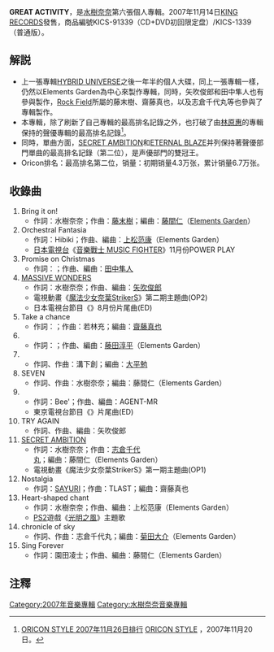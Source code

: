 {{Infobox Album |
| Name        = GREAT ACTIVITY
| Type        = [[專輯|專輯]]
| Artist      = [[水樹奈奈|水樹奈奈]]
| Cover       = KICS-91339.jpg
| Released    = 2007年11月14日
| Recorded    = 
| Genre       = [[J-POP|J-POP]]
| Length      = 64分74秒
| Label       = [[KING_RECORDS|KING RECORDS]]
| Producer    = [[三嶋章夫|三嶋章夫]]
| Reviews     = 
| Last album  = [[THE_MUSEUM|THE MUSEUM]]<br />（2007年）
| This album  = '''GREAT ACTIVITY'''<br />（2007年）
| Next album  = [[ULTIMATE_DIAMOND|ULTIMATE DIAMOND]]<br />（2009年）
}}
{{japanese|japanese=グレート・アクティヴィティ|kana=くれとあくていういてい|romaji=}}

'''GREAT ACTIVITY'''，是[[水樹奈奈|水樹奈奈]]第六張個人專輯。2007年11月14日[[KING_RECORDS|KING RECORDS]]發售，商品編號KICS-91339（CD+DVD初回限定盘）/KICS-1339（普通版）。

== 解説 ==
* 上一張專輯[[HYBRID_UNIVERSE|HYBRID UNIVERSE]]之後一年半的個人大碟，同上一張專輯一樣，仍然以Elements Garden為中心來製作專輯，同時，矢吹俊郎和田中隼人也有參與製作，[[Rock_Field|Rock Field]]所屬的藤末樹、齋藤真也，以及志倉千代丸等也參與了專輯製作。
* 本專輯，除了刷新了自己專輯的最高排名記錄之外，也打破了由[[林原惠|林原惠]]的專輯保持的聲優專輯的最高排名記錄<ref>[http://www.oricon.co.jp/news/rankmusic/49810/full/ ORICON STYLE 2007年11月26日排行] {{Wayback|url=http://www.oricon.co.jp/news/rankmusic/49810/full/ |date=20121226150527 }}[http://www.oricon.co.jp/ ORICON STYLE] {{WebCite|url=https://www.webcitation.org/5nDthApe6?url=http://www.oricon.co.jp/ |date=20100201183111 |dateformat=iso }}，2007年11月20日。</ref>。
* 同時，單曲方面，[[SECRET_AMBITION|SECRET AMBITION]]和[[ETERNAL_BLAZE|ETERNAL BLAZE]]并列保持著聲優部門單曲的最高排名記錄（第二位），是声優部門的雙冠王。
* Oricon排名：最高排名第二位，销量：初期销量4.3万张，累计销量6.7万张。

== 收錄曲 ==
# Bring it on!
#* 作詞：水樹奈奈；作曲：[[藤末樹|藤末樹]]；編曲：[[藤間仁|藤間仁]]（[[Elements_Garden|Elements Garden]]）
# Orchestral Fantasia
#* 作詞：Hibiki；作曲、編曲：[[上松范康|上松范康]]（Elements Garden）
#* [[日本電視台|日本電視台]]《[[音樂戰士_MUSIC_FIGHTER|音樂戰士 MUSIC FIGHTER]]》11月份POWER PLAY
# Promise on Christmas
#* 作詞：{{lang|ja|ヒワタリスツカ}}；作曲、編曲：[[田中隼人|田中隼人]]
# [[MASSIVE_WONDERS|MASSIVE WONDERS]]
#* 作詞：水樹奈奈；作曲、編曲：[[矢吹俊郎|矢吹俊郎]]
#* 電視動畫《[[魔法少女奈葉StrikerS|魔法少女奈葉StrikerS]]》第二期主題曲(OP2) 
#* 日本電視台節目《{{lang|ja|[[汐留☆イベント部|汐留☆イベント部]]}}》8月份片尾曲(ED)
# Take a chance
#* 作詞：{{lang|ja|[[西村ちさと|西村ちさと]]}}；作曲：若林充；編曲：[[齋藤真也|齋藤真也]]
# {{lang|ja|ファーストカレンダー}}
#* 作詞：{{lang|ja|[[ゆうまお|ゆうまお]]}}；作曲、編曲：[[藤田淳平|藤田淳平]]（Elements Garden）
# {{lang|ja|ラストシーン}}
#* 作詞、作曲：溝下創；編曲：[[大平勉|大平勉]]
# SEVEN
#* 作詞、作曲：水樹奈奈；編曲：藤間仁（Elements Garden）
# {{lang|ja|[[Justice_to_Believe|アオイイロ]]}}
#* 作詞：Bee'；作曲、編曲：AGENT-MR
#* 東京電視台節目《{{lang|ja|[[うぇぶたま|うぇぶたま]]}}》片尾曲(ED)
# TRY AGAIN
#* 作詞、作曲、編曲：矢吹俊郎
# [[SECRET_AMBITION|SECRET AMBITION]]
#* 作詞：水樹奈奈；作曲：[[志倉千代丸|志倉千代丸]]；編曲：藤間仁（Elements Garden）
#* 電視動畫《魔法少女奈葉StrikerS》第一期主題曲(OP1)
# Nostalgia
#* 作詞：[[片山さゆり|SAYURI]]；作曲：TLAST；編曲：齋藤真也
# Heart-shaped chant
#* 作詞：水樹奈奈；作曲、編曲：上松范康（Elements Garden）
#* [[PS2|PS2]]遊戲《[[光明之風|光明之風]]》主題歌
# chronicle of sky
#* 作詞、作曲：志倉千代丸；編曲：[[菊田大介|菊田大介]]（Elements Garden）
# Sing Forever
#* 作詞：園田凌士；作曲、編曲：藤間仁（Elements Garden）

== 注釋 ==
{{reflist|1}}

{{水树奈奈}}

{{DEFAULTSORT:Great Activity}}

[[Category:2007年音樂專輯|Category:2007年音樂專輯]]
[[Category:水樹奈奈音樂專輯|Category:水樹奈奈音樂專輯]]